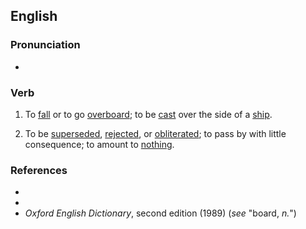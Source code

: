 ==English==

===Pronunciation===
* {{audio|en|en-au-go by the board.ogg|Audio (AU)}}

===Verb===
{{head|en|verb}}

# {{lb|en|idiomatic|nautical}} To [[fall]] or to go [[overboard]]; to be [[cast]] over the side of a [[ship]].
# {{lb|en|idiomatic}} To be [[superseded]], [[rejected]], or [[obliterated]]; to pass by with little consequence; to amount to [[nothing]].

===References===
* {{R:Dictionary.com}}
* {{R:Merriam Webster Online}}
* ''Oxford English Dictionary'', second edition (1989) (''see'' "board, ''n.''")